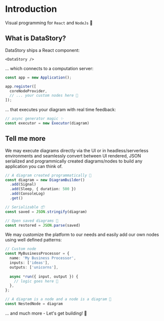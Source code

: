# Introduction
Visual programming for `React` and `NodeJs` 🚀


<DocsFlow />

## What is DataStory?
DataStory ships a React component:
```tsx
<DataStory />
```
... which connects to a computation server:
```ts
const app = new Application();

app.register([
  coreNodeProvider,
  // ... your custom nodes here 💫
]);
```

... that executes your diagram with real time feedback:
```ts
// async generator magic ✨
const executor = new Executor(diagram)
```

## Tell me more

We may execute diagrams directly via the UI or in headless/serverless environments and seamlessly convert between UI rendered, JSON serialized and programmically created diagrams/nodes to build any application you can think of.
```ts
// A diagram created programmatically 🤖
const diagram = new DiagramBuilder()
  .add(Signal)
  .add(Sleep, { duration: 500 })
  .add(ConsoleLog)
  .get()

// Serializable 📦
const saved = JSON.stringify(diagram)

// Open saved diagrams 🔧
const restored = JSON.parse(saved)
```

We may customize the platform to our needs and easily add our own nodes using well defined patterns:
```ts
// Custom node
const MyBusinessProcessor = {
  name: 'My Business Processor',
  inputs: ['ideas'],
  outputs: ['unicorns'],
  
  async *run({ input, output }) {
    // logic goes here 🧠
  },
};

// A diagram is a node and a node is a diagram 🤯
const NestedNode = diagram
```

... and much more - Let's get building! 🚀